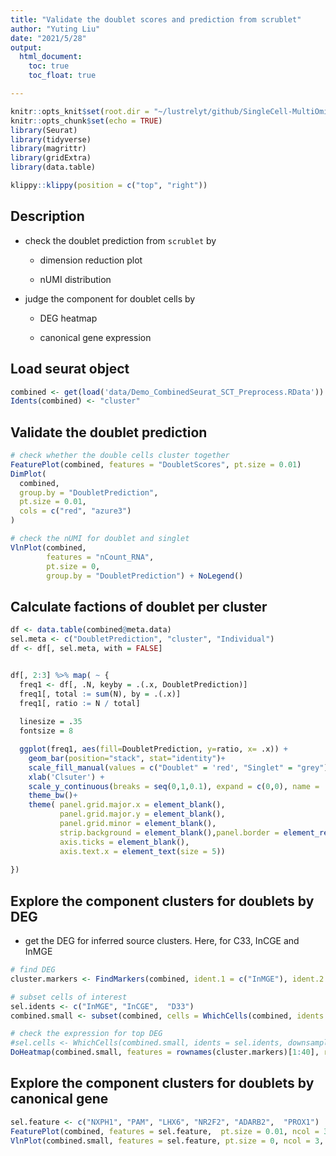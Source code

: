 ```yaml
---
title: "Validate the doublet scores and prediction from scrublet"
author: "Yuting Liu"
date: "2021/5/28"
output:
  html_document:
    toc: true
    toc_float: true

---
```




```r
knitr::opts_knit$set(root.dir = "~/lustrelyt/github/SingleCell-MultiOmics_Process_Visualization")
knitr::opts_chunk$set(echo = TRUE)
library(Seurat)
library(tidyverse)
library(magrittr)
library(gridExtra)
library(data.table)
```

```r
klippy::klippy(position = c("top", "right"))
```

## Description

* check the doublet prediction from `scrublet` by 
  
  * dimension reduction plot 
  
  * nUMI distribution 

* judge the component for doublet cells by

  * DEG heatmap 
  
  * canonical gene expression 
  

## Load seurat object

```r
combined <- get(load('data/Demo_CombinedSeurat_SCT_Preprocess.RData'))
Idents(combined) <- "cluster"
```


## Validate the doublet prediction 

```r
# check whether the double cells cluster together
FeaturePlot(combined, features = "DoubletScores", pt.size = 0.01)
DimPlot(
  combined,
  group.by = "DoubletPrediction",
  pt.size = 0.01,
  cols = c("red", "azure3")
)

# check the nUMI for doublet and singlet
VlnPlot(combined,
        features = "nCount_RNA",
        pt.size = 0,
        group.by = "DoubletPrediction") + NoLegend()
```

## Calculate factions of doublet per cluster 

```r
df <- data.table(combined@meta.data)
sel.meta <- c("DoubletPrediction", "cluster", "Individual")
df <- df[, sel.meta, with = FALSE]


df[, 2:3] %>% map( ~ {
  freq1 <- df[, .N, keyby = .(.x, DoubletPrediction)]
  freq1[, total := sum(N), by = .(.x)]
  freq1[, ratio := N / total]
  
  linesize = .35
  fontsize = 8

  ggplot(freq1, aes(fill=DoubletPrediction, y=ratio, x= .x)) + 
    geom_bar(position="stack", stat="identity")+
    scale_fill_manual(values = c("Doublet" = 'red', "Singlet" = "grey")) +
    xlab('Clsuter') +
    scale_y_continuous(breaks = seq(0,1,0.1), expand = c(0,0), name = 'Percentage')+
    theme_bw()+
    theme( panel.grid.major.x = element_blank(), 
           panel.grid.major.y = element_blank(),
           panel.grid.minor = element_blank(),
           strip.background = element_blank(),panel.border = element_rect(size = linesize),
           axis.ticks = element_blank(), 
           axis.text.x = element_text(size = 5))
  
})


```

## Explore the component clusters for doublets by DEG 

* get the DEG for inferred source clusters. Here, for C33, InCGE and InMGE

```r

# find DEG
cluster.markers <- FindMarkers(combined, ident.1 = c("InMGE"), ident.2 = "InCGE", min.pct = 0.25)

# subset cells of interest
sel.idents <- c("InMGE", "InCGE",  "D33")
combined.small <- subset(combined, cells = WhichCells(combined, idents = sel.idents))

# check the expression for top DEG
#sel.cells <- WhichCells(combined.small, idents = sel.idents, downsample =  355) # for large dataset 
DoHeatmap(combined.small, features = rownames(cluster.markers)[1:40], raster = F)

```

## Explore the component clusters for doublets by canonical gene

```r
sel.feature <- c("NXPH1", "PAM", "LHX6", "NR2F2", "ADARB2",  "PROX1")
FeaturePlot(combined, features = sel.feature,  pt.size = 0.01, ncol = 3)
VlnPlot(combined.small, features = sel.feature, pt.size = 0, ncol = 3, idents = sel.idents)
```




